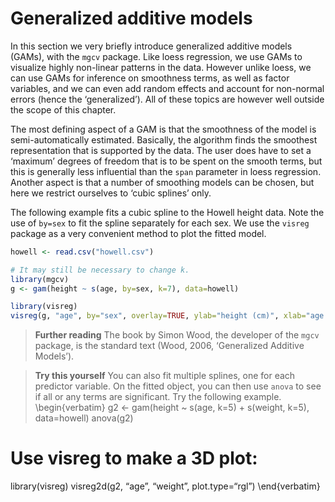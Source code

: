 

# Generalized additive models {#gam}

In this section we very briefly introduce generalized additive models (GAMs), with the `mgcv` package. 
Like loess regression, we use GAMs to visualize highly non-linear patterns in the data. However unlike loess, we can use GAMs for inference on smoothness terms, as well as factor variables, and we can even add random effects and account for non-normal errors (hence the 'generalized'). All of these topics are however well outside the scope of this chapter.

The most defining aspect of a GAM is that the smoothness of the model is semi-automatically estimated. Basically, the algorithm finds the smoothest representation that is supported by the data. The user does have to set a 'maximum' degrees of freedom that is to be spent on the smooth terms, but this is generally less influential than the `span` parameter in loess regression. Another aspect is that a number of smoothing models can be chosen, but here we restrict ourselves to 'cubic splines' only.

The following example fits a cubic spline to the Howell height data. Note the use of `by=sex` to fit the spline separately for each sex. We use the `visreg` package as a very convenient method to plot the fitted model.

```r
howell <- read.csv("howell.csv")

# It may still be necessary to change k.
library(mgcv)
g <- gam(height ~ s(age, by=sex, k=7), data=howell)

library(visreg)
visreg(g, "age", by="sex", overlay=TRUE, ylab="height (cm)", xlab="age (years)")
```


> **Further reading**
The book by Simon Wood, the developer of the `mgcv` package, is the standard text (Wood, 2006, 'Generalized Additive Models').



> **Try this yourself**
You can also fit multiple splines, one for each predictor variable. On the fitted object, you can then use `anova` to see if all or any terms are significant. Try the following example. 
\begin{verbatim}
g2 <- gam(height ~ s(age, k=5) + s(weight, k=5), data=howell)
anova(g2)

# Use visreg to make a 3D plot:
library(visreg)
visreg2d(g2, "age", "weight", plot.type="rgl")
\end{verbatim}

